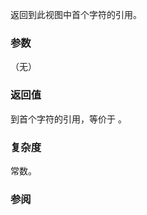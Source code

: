 {{cpp/experimental/basic_string_view/title | front}}
{{cpp/experimental/basic_string_view/navbar}}
{{dcl begin}}
{{dcl | since=libfund_ts |
constexpr const_reference front() const;
}}
{{dcl end}}

返回到此视图中首个字符的引用。

===参数===
（无）

===返回值===
到首个字符的引用，等价于 {{c|operator[](0)}}。

===复杂度===
常数。

===参阅===

{{dsc begin}}
{{dsc inc | cpp/experimental/basic_string_view/dsc back }}
{{dsc end}}